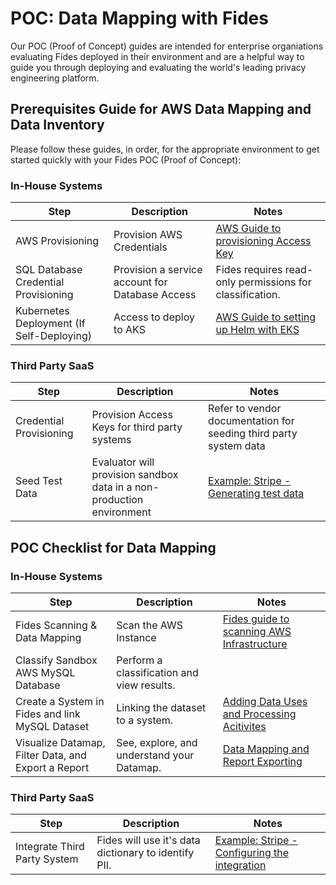 # POC: Data Mapping with Fides
Our POC (Proof of Concept) guides are intended for enterprise organiations evaluating Fides deployed in their environment and are a helpful way to guide you through deploying and evaluating the world's leading privacy engineering platform.

## Prerequisites Guide for AWS Data Mapping and Data Inventory
Please follow these guides, in order, for the appropriate environment to get started quickly with your Fides POC (Proof of Concept):

### In-House Systems

| Step | Description | Notes |
| --- | --- | --- |
| AWS Provisioning | Provision AWS Credentials | [AWS Guide to provisioning Access Key](https://docs.aws.amazon.com/powershell/latest/userguide/pstools-appendix-sign-up.html) |
| SQL Database Credential Provisioning | Provision a service account for Database Access | Fides requires read-only permissions for classification. |
| Kubernetes Deployment (If Self-Deploying) | Access to deploy to AKS | [AWS Guide to setting up Helm with EKS](https://docs.aws.amazon.com/eks/latest/userguide/helm.html) |

### Third Party SaaS

| Step | Description | Notes |
| --- | --- | --- |
| Credential Provisioning | Provision Access Keys for third party systems | Refer to vendor documentation for seeding third party system data |
| Seed Test Data | Evaluator will provision sandbox data in a non-production environment | [Example: Stripe - Generating test data](https://github.com/stripe-samples/test-data)  |


## POC Checklist for Data Mapping
### In-House Systems

| Step | Description | Notes |
| --- | --- | --- |
| Fides Scanning & Data Mapping | Scan the AWS Instance | [Fides guide to scanning AWS Infrastructure](https://docs.ethyca.com/tutorials/data-mapping-data-classification#cloud-infrastructure-discovery-for-aws) |
| Classify Sandbox AWS MySQL Database | Perform a classification and view results. |  |
| Create a System in Fides and link MySQL Dataset | Linking the dataset to a system. | [Adding Data Uses and Processing Acitivites](https://docs.ethyca.com/tutorials/data-mapping-data-uses) |
| Visualize Datamap, Filter Data, and Export a Report | See, explore, and understand your Datamap. | [Data Mapping and Report Exporting](https://docs.ethyca.com/tutorials/data-mapping-reports) |

### Third Party SaaS

| Step | Description | Notes |
| --- | --- | --- |
| Integrate Third Party System | Fides will use it's data dictionary to identify PII. | [Example: Stripe - Configuring the integration](/dev-docs/integrations/saas-integrations/example-configs/stripe) |
